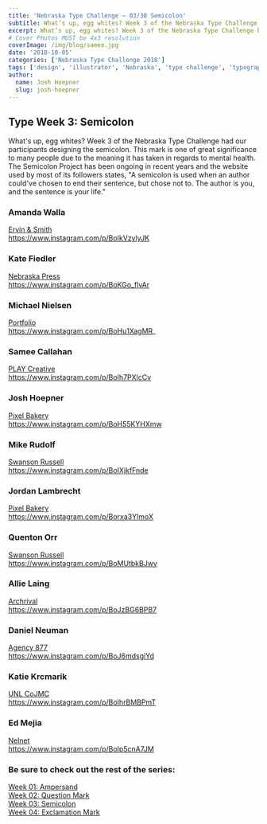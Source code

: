 ```yaml
---
title: 'Nebraska Type Challenge – 03/30 Semicolon'
subtitle: What’s up, egg whites? Week 3 of the Nebraska Type Challenge had our participants designing the semicolon. 
excerpt: What’s up, egg whites? Week 3 of the Nebraska Type Challenge had our participants designing the semicolon.
# Cover Photos MUST be 4x3 resolution
coverImage: /img/blog/samee.jpg
date: '2018-10-05'
categories: ['Nebraska Type Challenge 2018']
tags: ['design', 'illustrator', 'Nebraska', 'type challenge', 'typography']
author:
  name: Josh Hoepner
  slug: josh-hoepner
---
```

## Type Week 3: Semicolon

What's up, egg whites? Week 3 of the Nebraska Type Challenge had our participants designing the semicolon. This mark is one of great significance to many people due to the meaning it has taken in regards to mental health. The Semicolon Project has been ongoing in recent years and the website used by most of its followers states, "A semicolon is used when an author could've chosen to end their sentence, but chose not to. The author is you, and the sentence is your life." 

### Amanda Walla

[Ervin & Smith](https://ervinandsmith.com/)\
https://www.instagram.com/p/BoIkVzylyJK

### Kate Fiedler

[Nebraska Press](https://www.nebraskapress.unl.edu/)\
https://www.instagram.com/p/BoKGo_flvAr

### Michael Nielsen

[Portfolio](https://michaelnielsen.co/)\
https://www.instagram.com/p/BoHu1XagMR_

### Samee Callahan

[PLAY Creative](https://www.playcreativedesign.com/)\
https://www.instagram.com/p/BoIh7PXlcCv

### Josh Hoepner

[Pixel Bakery](https://pixelbakery.com/)\
https://www.instagram.com/p/BoH55KYHXmw

### Mike Rudolf

[Swanson Russell](https://www.swansonrussell.com/)\
https://www.instagram.com/p/BoIXjkfFnde

### Jordan Lambrecht

[Pixel Bakery](https://pixelbakery.com/)\
https://www.instagram.com/p/Borxa3YlmoX

### Quenton Orr

[Swanson Russell](https://www.swansonrussell.com/)\
https://www.instagram.com/p/BoMUtbkBJwy

### Allie Laing

[Archrival](https://archrival.com/)\
https://www.instagram.com/p/BoJzBG6BPB7

### Daniel Neuman

[Agency 877](https://agency877.com/)\
https://www.instagram.com/p/BoJ6mdsgiYd

### Katie Krcmarik

[UNL CoJMC](https://pixelbakery.com/)\
https://www.instagram.com/p/BoIhrBMBPmT

### Ed Mejia

[Nelnet](https://nelnet.com/) \
https://www.instagram.com/p/BoIp5cnA7JM

### Be sure to check out the rest of the series:

[Week 01: Ampersand](https://pixelbakery.com/recipes/nebraska-type-challenge-01-30)\
[Week 02: Question Mark](https://pixelbakery.com/recipes/nebraska-type-challenge-02-30)\
[Week 03: Semicolon](https://pixelbakery.com/recipes/nebraska-type-challenge-03-30)\
[Week 04: Exclamation Mark](https://pixelbakery.com/recipes/nebraska-type-challenge-04-30)